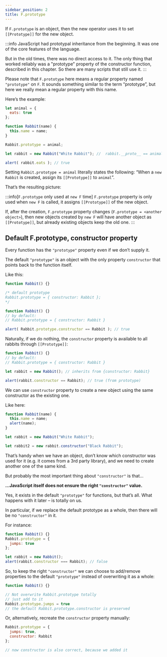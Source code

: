 ```yaml
---
sidebar_position: 2
title: F.prototype
---
```


If `F.prototype` is an object, then the new operator uses it to set `[[Prototype]]` for the new object.

:::info
JavaScript had prototypal inheritance from the beginning. It was one of the core features of the language.

But in the old times, there was no direct access to it. The only thing that worked reliably was a "prototype" property of the constructor function, described in this chapter. So there are many scripts that still use it.
:::

Please note that `F.prototype` here means a regular property named `"prototype"` on `F`. It sounds something similar to the term “prototype”, but here we really mean a regular property with this name.

Here’s the example:

```js {9}
let animal = {
  eats: true
};

function Rabbit(name) {
  this.name = name;
}

Rabbit.prototype = animal;

let rabbit = new Rabbit("White Rabbit"); //  rabbit.__proto__ == animal

alert( rabbit.eats ); // true
```

Setting `Rabbit.prototype = animal` literally states the following: “When a `new Rabbit` is created, assign its `[[Prototype]]` to `animal`”.

That’s the resulting picture:

<div style={{background: 'white'}}>
  <ProtoConstructorAnimalRabbitSVG/>
</div>

:::info[`F.prototype` only used at `new F` time]
`F.prototype` property is only used when `new F` is called, it assigns `[[Prototype]]` of the new object.

If, after the creation, `F.prototype` property changes (`F.prototype = <another object>`), then new objects created by `new F` will have another object as `[[Prototype]]`, but already existing objects keep the old one.
:::

## Default F.prototype, constructor property

Every function has the `"prototype"` property even if we don’t supply it.

The default `"prototype"` is an object with the only property `constructor` that points back to the function itself.

Like this:

```js
function Rabbit() {}

/* default prototype
Rabbit.prototype = { constructor: Rabbit };
*/
```

<div style={{background: 'white'}}>
  <FunctionPrototypeConstructorSVG/>
</div>

```js
function Rabbit() {}
// by default:
// Rabbit.prototype = { constructor: Rabbit }

alert( Rabbit.prototype.constructor == Rabbit ); // true
```

Naturally, if we do nothing, the `constructor` property is available to all rabbits through `[[Prototype]]`:

```js
function Rabbit() {}
// by default:
// Rabbit.prototype = { constructor: Rabbit }

let rabbit = new Rabbit(); // inherits from {constructor: Rabbit}

alert(rabbit.constructor == Rabbit); // true (from prototype)
```

<div style={{background: 'white'}}>
  <RabbitPrototypeConstructorSVG/>
</div>

We can use `constructor` property to create a new object using the same constructor as the existing one.

Like here:

```js {8}
function Rabbit(name) {
  this.name = name;
  alert(name);
}

let rabbit = new Rabbit("White Rabbit");

let rabbit2 = new rabbit.constructor("Black Rabbit");
```

That’s handy when we have an object, don’t know which constructor was used for it (e.g. it comes from a 3rd party library), and we need to create another one of the same kind.

But probably the most important thing about `"constructor"` is that…

**…JavaScript itself does not ensure the right `"constructor"` value.**

Yes, it exists in the default `"prototype"` for functions, but that’s all. What happens with it later – is totally on us.

In particular, if we replace the default prototype as a whole, then there will be no `"constructor"` in it.

For instance:

```js {7}
function Rabbit() {}
Rabbit.prototype = {
  jumps: true
};

let rabbit = new Rabbit();
alert(rabbit.constructor === Rabbit); // false
```

So, to keep the right `"constructor"` we can choose to add/remove properties to the default `"prototype"` instead of overwriting it as a whole:

```js
function Rabbit() {}

// Not overwrite Rabbit.prototype totally
// just add to it
Rabbit.prototype.jumps = true
// the default Rabbit.prototype.constructor is preserved
```

Or, alternatively, recreate the `constructor` property manually:
```js {3}
Rabbit.prototype = {
  jumps: true,
  constructor: Rabbit
};

// now constructor is also correct, because we added it
```